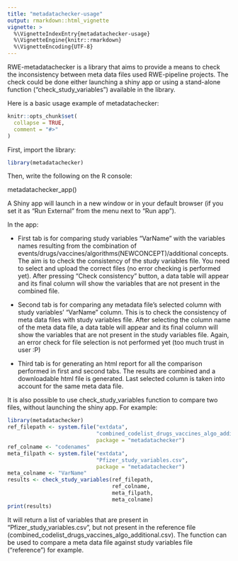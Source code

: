 ```yaml
---
title: "metadatachecker-usage"
output: rmarkdown::html_vignette
vignette: >
  %\VignetteIndexEntry{metadatachecker-usage}
  %\VignetteEngine{knitr::rmarkdown}
  %\VignetteEncoding{UTF-8}
---
```


RWE-metadatachecker is a library that aims to provide a means to check the inconsistency between meta data files used RWE-pipeline projects. The check could be done either launching a shiny app or using a stand-alone function ("check_study_variables") available in the library.

Here is a basic usage example of metadatachecker:

```r
knitr::opts_chunk$set(
  collapse = TRUE,
  comment = "#>"
)
```

First, import the library:

```r
library(metadatachecker)
```

Then, write the following on the R console:


metadatachecker_app()


A Shiny app will launch in a new window or in your default browser (if you set it as "Run External" from the menu next to "Run app"). 

In the app:

- First tab is for comparing study variables "VarName" with the variables names resulting from the combination of events/drugs/vaccines/algorithms(NEWCONCEPT)/additional concepts. The aim is to check the consistency of the study variables file. 
You need to select and upload the correct files (no error checking is performed yet). After pressing "Check consistency" button, a data table will appear and its final column will show the variables that are not present in the combined file.

- Second tab is for comparing any metadata file's selected column with study variables' "VarName" column. This is to check the consistency of meta data files with study variables file. After selecting the column name of the meta data file, a data table will appear and its final column will show the variables that are not present in the study variables file. Again, an error check for file selection is not performed yet (too much trust in user :P)

- Third tab is for generating an html report for all the comparison performed in first and second tabs. The results are combined and a downloadable html file is generated. Last selected column is taken into account for the same meta data file.

It is also possible to use check_study_variables function to compare two files, without launching the shiny app. For example:

```r
library(metadatachecker)
ref_filepath <- system.file("extdata",
                            "combined_codelist_drugs_vaccines_algo_additional.csv",
                            package = "metadatachecker")
ref_colname <- "codenames"
meta_filpath <- system.file("extdata",
                            "Pfizer_study_variables.csv",
                            package = "metadatachecker")
meta_colname <- "VarName"
results <- check_study_variables(ref_filepath,
                                 ref_colname,
                                 meta_filpath,
                                 meta_colname)
print(results)
```

It will return a list of variables that are present in "Pfizer_study_variables.csv", but not present in the reference file (combined_codelist_drugs_vaccines_algo_additional.csv). The function can be used to compare a meta data file against study variables file ("reference") for example.

